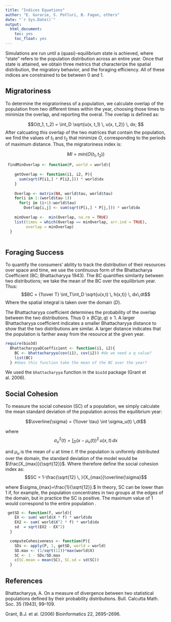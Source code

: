 ```yaml
---
title: "Indices Equations"
author: "E. Gurarie, S. Potluri, B. Fagan, others"
date: "`r Sys.Date()`"
output:
  html_document:
    toc: yes
    toc_float: yes
---
```



Simulations are run until a (quasi)-equilibrium state is achieved, where "state" refers to the population distribution across an entire year. Once that state is attained, we obtain three metrics that characterize the spatial distribution, the migratory behavior, and the foraging efficiency. All of these indices are constrained to be between 0 and 1.   


## Migratoriness 

To determine the migratoriness of a population, we calculate overlap of the population from two different times within the year, choosing those times to minimize the overlap, and reporting the overal.  The overlap is defined as:

$$O(t_1, t_2) = \int_D \sqrt{u(x, t_1) \, u(x, t_2)} \, dx; $$
After calcuating this overlap of the two matrices that contain the population, we find the values of $t_1$ and $t_2$ that minimize $O$, corresponding to the periods of maximum distance.  Thus, the migratoriness index is:

$$MI = min(O(t_1, t_2))$$

```r
 findMinOverlap <- function(P, world = world){
    
    getOverlap <- function(i1, i2, P){
      sum(sqrt(P[i1,] * P[i2,])) * world$dx
    }
    
    Overlap <- matrix(NA, world$tau, world$tau)
    for(i in 1:(world$tau-1))
      for(j in (i+1):world$tau)
        Overlap[i,j] <- sum(sqrt(P[i,] * P[j,])) * world$dx
    
    minOverlap <-  min(Overlap, na.rm = TRUE)
    list(times = which(Overlap == minOverlap, arr.ind = TRUE),
         overlap = minOverlap)
  }
  

```

## Foraging Success 


To quantify the consumers’ ability to track the distribution of their resources over space and time, we use the continuous form of the Bhattacharya Coefficient (BC; Bhattacharyya 1943).  The BC quantifies similarity between two distributions; we take the mean of the BC over the equilibrium year. Thus: 
$$BC = {1\over T} \int_T\int_D \sqrt{u(x,t) \, h(x,t)} \, dx\,dt$$
Where the spatial integral is taken over the domain ($D$).  

The Bhattacharyya coefficient determines the probability of the overlap between the two distributions. Thus $0 \ge BC(p,q) \ge 1$. A larger Bhattacharyya coefficient indicates a smaller Bhattacharyya distance to show that the two distributions are similar. A larger distance indicates that the population is farther away from the resource at the given year. 

```r
require(bio3d)
  BhattacharyyaDCoefficient <- function(i1, i2){
    BC <- bhattacharyya(cov(i1), cov(i2)) #do we need a q value? 
    list(BC)
  } #does this function take the mean of the BC over the year? 
```

We used the `bhattacharyya` function in the `bio3d` package (Grant et al. 2006).


## Social Cohesion

To measure the social cohesion (SC) of a population, we simply calculate the mean standard deviation of the population across the equilibrium year:

$$\overline{\sigma} = {1\over \tau} \int \sigma_u(t) \,dt$$

where $$\sigma_u^2(t) = \int_D \left(x - \mu_u(t)\right)^2 \, u(x,t)\, dx$$

and $\mu_u$ is the mean of $u$ at time $t$.  If the population is uniformly distributed over the domain, the standard deviation of the model would be $\frac{X_{max}}{\sqrt{12}}$.  Where therefore define the social cohesion index as: $$SC = 1-\frac{\sqrt{12} \, }{X_{max}}\overline{\sigma}$$

where $\sigma_{max}=\frac{1}{\sqrt{12}}.$  In theory, SC can be lower than 1 if, for example, the population concentrates in two groups at the edges of the domain, but in practice the SC is positive.  The maximum value of 1 would correspond to the entire population . 
```r
 getSD <- function(f, world){
    EX <- sum( world$X * f) * world$dx
    EX2 <- sum( world$X^2 * f) * world$dx
    sd  = sqrt(EX2 - EX^2)
  }

  computeCohesiveness <- function(P){
    SDs <- apply(P, 1, getSD, world = world)
    SD.max <- (1/sqrt(12))*max(world$X)
    SC <- 1 - SDs/SD.max
    c(SC.mean = mean(SC), SC.sd = sd(SC))
  }

```


## References

Bhattacharyya, A. On a measure of divergence between two statistical populations defined by their probability distributions. Bull. Calcutta Math. Soc. 35 (1943), 99–109.

Grant, B.J. et al. (2006) Bioinformatics 22, 2695--2696.